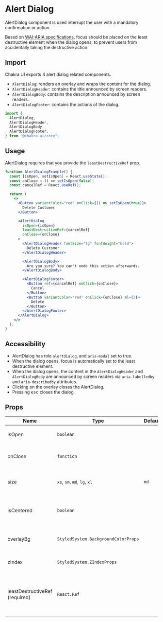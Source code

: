 # Alert Dialog

AlertDialog component is used interrupt the user with a mandatory confirmation
or action.

Based on
[WAI-ARIA specifications](https://www.w3.org/TR/wai-aria-practices/#alertdialog),
focus should be placed on the least destructive element when the dialog opens,
to prevent users from accidentally taking the destructive action.

## Import

Chakra UI exports 4 alert dialog related components.

- `AlertDialog`: renders an overlay and wraps the content for the dialog.
- `AlertDialogHeader`: contains the title announced by screen readers.
- `AlertDialogBody`: contains the description announced by screen readers.
- `AlertDialogFooter`: contains the actions of the dialog.

```js
import {
  AlertDialog,
  AlertDialogHeader,
  AlertDialogBody,
  AlertDialogFooter,
} from "@chakra-ui/core";
```

## Usage

AlertDialog requires that you provide the `leastDestructiveRef` prop.

```jsx
function AlertDialogExample() {
  const [isOpen, setIsOpen] = React.useState();
  const onClose = () => setIsOpen(false);
  const cancelRef = React.useRef();

  return (
    <>
      <Button variantColor="red" onClick={() => setIsOpen(true)}>
        Delete Customer
      </Button>

      <AlertDialog
        isOpen={isOpen}
        leastDestructiveRef={cancelRef}
        onClose={onClose}
      >
        <AlertDialogHeader fontSize="lg" fontWeight="bold">
          Delete Customer
        </AlertDialogHeader>

        <AlertDialogBody>
          Are you sure? You can't undo this action afterwards.
        </AlertDialogBody>

        <AlertDialogFooter>
          <Button ref={cancelRef} onClick={onClose}>
            Cancel
          </Button>
          <Button variantColor="red" onClick={onClose} ml={3}>
            Delete
          </Button>
        </AlertDialogFooter>
      </AlertDialog>
    </>
  );
}
```

## Accessibility

- AlertDialog has role `alertdialog`, and `aria-modal` set to true.
- When the dialog opens, focus is automatically set to the least destructive
  element.
- When the dialog opens, the content in the `AlertDialogHeader` and
  `AlertDialogBody` are announced by screen readers via `aria-labelledby` and
  `aria-describedby` attributes.
- Clicking on the overlay closes the AlertDialog.
- Pressing <kbd>esc</kbd> closes the dialog.

## Props

| Name                           | Type                                | Default | Description                                                   |
| ------------------------------ | ----------------------------------- | ------- | ------------------------------------------------------------- |
| isOpen                         | `boolean`                           |         | If true, the `AlertDialog` will open                          |
| onClose                        | `function`                          |         | The function to close the `AlertDialog`                       |
| size                           | `xs`, `sm`, `md`, `lg`, `xl`        | `md`    | The maximum width of the AlertDialog                          |
| isCentered                     | `boolean`                           |         | If `true`, the `AlertDialog` will be centered on screen       |
| overlayBg                      | `StyledSystem.BackgroundColorProps` |         | The background color of the overlay.                          |
| zIndex                         | `StyledSystem.ZIndexProps`          |         | The zIndex of the AlertDialog.                                |
| leastDestructiveRef (required) | `React.Ref`                         |         | The least destructive action to get focus when dialog is open |
